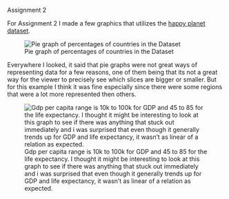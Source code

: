 Assignment 2

For Assignment 2 I made a few graphics that utilizes the [happy planet dataset](https://happyplanetindex.org).

![Pie graph of percentages of countries in the Dataset](376d2ed2-b0f2-4b96-84e4-24f0823abc3a.png)

Everywhere I looked, it said that pie graphs were not great ways of representing data for a few reasons, one of them being that its not a great way for the viewer to precisely see which slices are bigger or smaller. But for this example I think it was fine especially since there were some regions that were a lot more represented then others.

![Gdp per capita range is 10k to 100k for GDP and 45 to 85 for the life expectancy. I thought it might be interesting to look at this graph to see if there was anything that stuck out immediately and i was surprised that even though it generally trends up for GDP and life expectancy, it wasn't as linear of a relation as expected.](b5a5c3d4-a3aa-41fe-9266-4596b9ff2f83.png)
